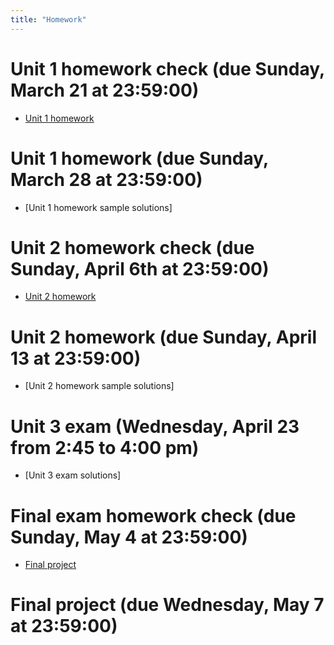 ```yaml
---
title: "Homework"
---
```


# Unit 1 homework check (due Sunday, March 21 at 23:59:00)

  - [Unit 1 homework](homeworks/Unit 1 homework/unit.1.homework.zip)

# Unit 1 homework (due Sunday, March 28 at 23:59:00) 

  - [Unit 1 homework sample solutions]
  
# Unit 2 homework check (due Sunday, April 6th at 23:59:00)  

  - [Unit 2 homework](homeworks/Unit 2 homework/unit.2.homework.zip)
  
# Unit 2 homework (due Sunday, April 13 at 23:59:00) 

  - [Unit 2 homework sample solutions]

# Unit 3 exam (Wednesday, April 23 from 2:45 to 4:00 pm) 

  - [Unit 3 exam solutions]

# Final exam homework check (due Sunday, May 4 at 23:59:00)

  - [Final project](homeworks/Final project/final.project.zip)

# Final project (due Wednesday, May 7 at 23:59:00) 


